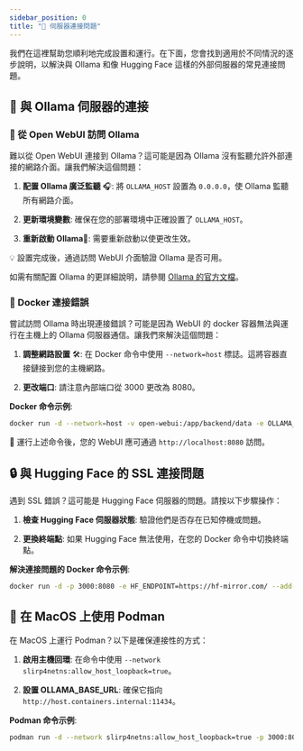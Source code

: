 ```yaml
---
sidebar_position: 0
title: "🚧 伺服器連接問題"
---
```


我們在這裡幫助您順利地完成設置和運行。在下面，您會找到適用於不同情況的逐步說明，以解決與 Ollama 和像 Hugging Face 這樣的外部伺服器的常見連接問題。

## 🌟 與 Ollama 伺服器的連接

### 🚀 從 Open WebUI 訪問 Ollama

難以從 Open WebUI 連接到 Ollama？這可能是因為 Ollama 沒有監聽允許外部連接的網路介面。讓我們解決這個問題：

1. **配置 Ollama 廣泛監聽** 🎧:
   將 `OLLAMA_HOST` 設置為 `0.0.0.0`，使 Ollama 監聽所有網路介面。

2. **更新環境變數**:
   確保在您的部署環境中正確設置了 `OLLAMA_HOST`。

3. **重新啟動 Ollama**🔄:
   需要重新啟動以使更改生效。

💡 設置完成後，通過訪問 WebUI 介面驗證 Ollama 是否可用。

如需有關配置 Ollama 的更詳細說明，請參閱 [Ollama 的官方文檔](https://github.com/ollama/ollama/blob/main/docs/faq.md#setting-environment-variables-on-linux)。

### 🐳 Docker 連接錯誤

嘗試訪問 Ollama 時出現連接錯誤？可能是因為 WebUI 的 docker 容器無法與運行在主機上的 Ollama 伺服器通信。讓我們來解決這個問題：

1. **調整網路設置** 🛠️:
   在 Docker 命令中使用 `--network=host` 標誌。這將容器直接鏈接到您的主機網路。

2. **更改端口**:
   請注意內部端口從 3000 更改為 8080。

**Docker 命令示例**:
```bash
docker run -d --network=host -v open-webui:/app/backend/data -e OLLAMA_BASE_URL=http://127.0.0.1:11434 --name open-webui --restart always ghcr.io/open-webui/open-webui:main
```
🔗 運行上述命令後，您的 WebUI 應可通過 `http://localhost:8080` 訪問。

## 🔒 與 Hugging Face 的 SSL 連接問題

遇到 SSL 錯誤？這可能是 Hugging Face 伺服器的問題。請按以下步驟操作：

1. **檢查 Hugging Face 伺服器狀態**:
   驗證他們是否存在已知停機或問題。

2. **更換終端點**:
   如果 Hugging Face 無法使用，在您的 Docker 命令中切換終端點。

**解決連接問題的 Docker 命令示例**:
```bash
docker run -d -p 3000:8080 -e HF_ENDPOINT=https://hf-mirror.com/ --add-host=host.docker.internal:host-gateway -v open-webui:/app/backend/data --name open-webui --restart always ghcr.io/open-webui/open-webui:main
```

## 🍏 在 MacOS 上使用 Podman

在 MacOS 上運行 Podman？以下是確保連接性的方式：

1. **啟用主機回環**:
   在命令中使用 `--network slirp4netns:allow_host_loopback=true`。

2. **設置 OLLAMA_BASE_URL**:
   確保它指向 `http://host.containers.internal:11434`。

**Podman 命令示例**:
```bash
podman run -d --network slirp4netns:allow_host_loopback=true -p 3000:8080 -e OLLAMA_BASE_URL=http://host.containers.internal:11434 -v open-webui:/app/backend/data --name open-webui --restart always ghcr.io/open-webui/open-webui:main
```

